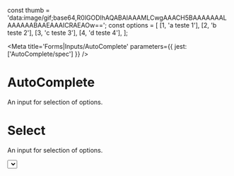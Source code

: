
const thumb = 'data:image/gif;base64,R0lGODlhAQABAIAAAMLCwgAAACH5BAAAAAAALAAAAAABAAEAAAICRAEAOw==';
const options = [
  [1, 'a teste 1'],
  [2, 'b teste 2'],
  [3, 'c teste 3'],
  [4, 'd teste 4'],
];


<Meta title='Forms|Inputs/AutoComplete' parameters={{ jest: ['AutoComplete/spec'] }} />

# AutoComplete

An input for selection of options.

<Preview>
  <Story name='Default'>
    <AutoComplete placeholder="Add users..." onChange={action('change')} setFilter={action('setFilter')} options={[
      {label: 'guilherme gazzo', value: 'uid' },
      {label: 'didera', value: 'uid2' }
    ]}/>
  </Story>
</Preview>

# Select

An input for selection of options.

<Preview>
  <Story name='Select'>
    <Select placeholder="Placeholder here..." options={options}/>
  </Story>
</Preview>

<Props of={AutoComplete} />

# Select with filter

An input for selection of options.

<Preview>
  <Story name='Select with filter'>
    <SelectFiltered placeholder="Placeholder here..." options={options}/>
  </Story>
</Preview>

<Props of={AutoComplete} />

# MultiSelect

An input for selection of options.

<Preview>
  <Story name='MultiSelect'>
    <MultiSelect placeholder="Placeholder here..." options={options}/>
  </Story>
</Preview>


# MultiSelectFiltered

An input for selection of options.

<Preview>
  <Story name='MultiSelectFiltered'>
    <MultiSelectFiltered placeholder="Placeholder here..." onChange={action('change')} options={options}/>
  </Story>
</Preview>

<Props of={AutoComplete} />
